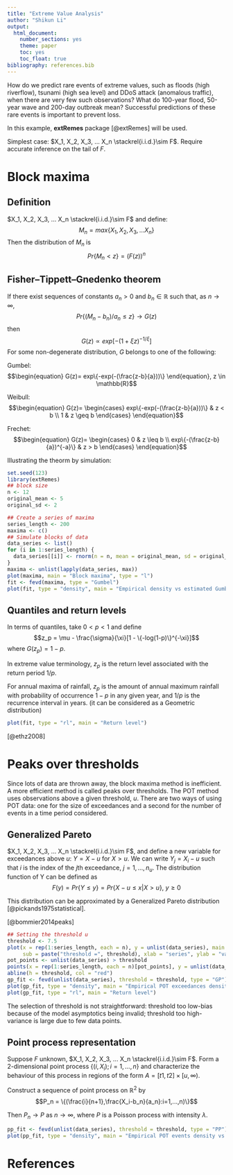 ```yaml
---
title: "Extreme Value Analysis"
author: "Shikun Li"
output:
  html_document:
    number_sections: yes
    theme: paper
    toc: yes
    toc_float: true
bibliography: references.bib
---
```

How do we predict rare events of extreme values, such as floods (high riverflow), tsunami (high sea level) and DDoS attack (anomalous traffic), when there are very few such observations? What do 100-year flood, 50-year wave and  200-day outbreak mean? 
Successful predictions of these rare events is important to prevent loss.

In this example, **extRemes** package [@extRemes] will be used.

Simplest case: $X_1, X_2, X_3, ... X_n \stackrel{i.i.d.}\sim F$. Require accurate inference on the tail of $F$.


# Block maxima
## Definition
$X_1, X_2, X_3, ... X_n \stackrel{i.i.d.}\sim F$ and define:
$$M_n=max\{X_1, X_2, X_3, ... X_n\}$$
Then the distribution of $M_n$ is
$$Pr\{M_n < z\} = (F(z))^n$$

## Fisher–Tippett–Gnedenko theorem
If there exist sequences of constants $a_n > 0$ and $b_n \in \mathbb{R}$ such that, as $n \rightarrow \infty$,
$$Pr\{(M_n - b_n)/a_n \leq z \} \rightarrow G(z)$$
then
$$G(z) \propto exp[-(1+\xi z)^{-1/\xi}]$$
For some non-degenerate distribution, $G$ belongs to one of the following:

Gumbel:
$$\begin{equation} G(z)= exp\{-exp(-(\frac{z-b}{a}))\}
    \end{equation}, z \in \mathbb{R}$$

Weibull:
$$\begin{equation} G(z)=
    \begin{cases}
      exp\{-exp(-(\frac{z-b}{a}))\} & z < b \\
      1 & z  \geq b
    \end{cases}
    \end{equation}$$
    
Frechet:
$$\begin{equation} G(z)=
    \begin{cases}
      0 & z \leq b \\
      exp\{-(\frac{z-b}{a})^{-a}\} & z > b
    \end{cases}
    \end{equation}$$




Illustrating the theorm by simulation:
```r
set.seed(123)
library(extRemes)
## block size
n <- 12
original_mean <- 5
original_sd <- 2

## Create a series of maxima
series_length <- 200
maxima <- c()
## Simulate blocks of data
data_series <- list()
for (i in 1:series_length) {
  data_series[[i]] <- rnorm(n = n, mean = original_mean, sd = original_sd)
}
maxima <- unlist(lapply(data_series, max))
plot(maxima, main = "Block maxima", type = "l")
fit <- fevd(maxima, type = "Gumbel")
plot(fit, type = "density", main = "Empirical density vs estimated Gumbel distribution")
```

## Quantiles and return levels
In terms of quantiles, take $0 < p < 1$ and define
$$z_p = \mu - \frac{\sigma}{\xi}[1 - \{-log(1-p)\}^{-\xi}]$$
where $G(z_p) = 1 - p$.

In extreme value terminology, $z_p$ is the return level associated with the return period $1/p$.

For annual maxima of rainfall, $z_p$ is the amount of annual maximum rainfall with probability of occurrence $1-p$ in any given year, and $1/p$ is the recurrence interval in years. (it can be considered as a Geometric distribution)


```r
plot(fit, type = "rl", main = "Return level")
```

 [@ethz2008]

# Peaks over thresholds
Since lots of data are thrown away, the block maxima method is inefficient. A more efficient method is called peaks over thresholds. The POT method uses observations above a given threshold, $u$. There are two ways of using POT data: one for the size of exceedances and a second for the number of events in a time period considered.

## Generalized Pareto
$X_1, X_2, X_3, ... X_n \stackrel{i.i.d.}\sim F$, and define a new variable for exceedances above $u$: $Y=X-u$ for $X>u$. We can write $Y_j = X_i - u$ such that $i$ is the index of the $j$th exceedance, $j=1,...,n_u$.
The distribution function of Y can be defined as
$$F(y) = Pr\{Y\leq y\} = Pr \{X-u \leq x | X > u\},~ y\geq 0$$

 This distribution can be approximated by a Generalized Pareto distribution [@pickands1975statistical].

[@bommier2014peaks]

```r
## Setting the threshold u
threshold <- 7.5
plot(x = rep(1:series_length, each = n), y = unlist(data_series), main = "Peak Over Thresholds",
     sub = paste("threshold =", threshold), xlab = "series", ylab = "value")
pot_points <- unlist(data_series) > threshold
points(x = rep(1:series_length, each = n)[pot_points], y = unlist(data_series)[pot_points], col = "red")
abline(h = threshold, col = "red")
gp_fit <- fevd(unlist(data_series), threshold = threshold, type = "GP")
plot(gp_fit, type = "density", main = "Empirical POT exceedances density vs estimated GP distribution")
plot(gp_fit, type = "rl", main = "Return level")
```

The selection of threshold is not straightforward: threshold too low-bias because of the model asymptotics being invalid; threshold too high-variance is large due to few data points.

## Point process representation
Suppose $F$ unknown, $X_1, X_2, X_3, ... X_n \stackrel{i.i.d.}\sim F$. Form a 2-dimensional point process $\{(i,X_i);i=1,...,n\}$  and characterize the behaviour of this process in regions of the form $\textit{A}=[t1,t2]\times [u,\infty)$.

Construct a sequence of point process on $\mathbb{R}^2$ by
$$P_n = \{(\frac{i}{n+1},\frac{X_i-b_n}{a_n}:i=1,...,n)\}$$

Then $P_n \rightarrow P$ as $n \rightarrow \infty$, where $P$ is a Poisson process with intensity $\lambda$.


```r
pp_fit <- fevd(unlist(data_series), threshold = threshold, type = "PP")
plot(pp_fit, type = "density", main = "Empirical POT events density vs estimated Poisson distribution")
```

# References
